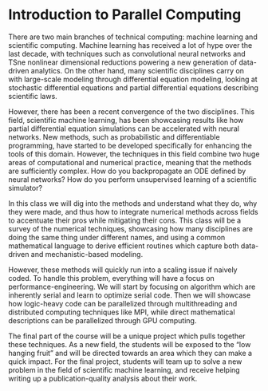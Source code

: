 # Introduction to Parallel Computing

There are two main branches of technical computing: machine learning and
scientific computing. Machine learning has received a lot of hype over the
last decade, with techniques such as convolutional neural networks and TSne
nonlinear dimensional reductions powering a new generation of data-driven
analytics. On the other hand, many scientific disciplines carry on with
large-scale modeling through differential equation modeling, looking at
stochastic differential equations and partial differential equations describing
scientific laws.

However, there has been a recent convergence of the two disciplines. This field,
scientific machine learning, has been showcasing results like how partial
differential equation simulations can be accelerated with neural networks.
New methods, such as probabilistic and differentiable programming, have
started to be developed specifically for enhancing the tools of this domain.
However, the techniques in this field combine two huge areas of computational
and numerical practice, meaning that the methods are sufficiently complex.
How do you backpropagate an ODE defined by neural networks? How do you perform
unsupervised learning of a scientific simulator?

In this class we will dig into the methods and understand what they do, why
they were made, and thus how to integrate numerical methods across fields to
accentuate their pros while mitigating their cons. This class will be a survey
of the numerical techniques, showcasing how many disciplines are doing the
same thing under different names, and using a common mathematical language
to derive efficient routines which capture both data-driven and mechanistic-based
modeling.

However, these methods will quickly run into a scaling issue if naively coded.
To handle this problem, everything will have a focus on performance-engineering.
We will start by focusing on algorithm which are inherently serial and
learn to optimize serial code. Then we will showcase how logic-heavy
code can be parallelized through multithreading and distributed computing
techniques like MPI, while direct mathematical descriptions can be parallelized
through GPU computing.

The final part of the course will be a unique project which pulls together these
techniques. As a new field, the students will be exposed to the "low hanging
fruit" and will be directed towards an area which they can make a quick impact.
For the final project, students will team up to solve a new problem in the field of
scientific machine learning, and receive helping writing up a publication-quality
analysis about their work.
